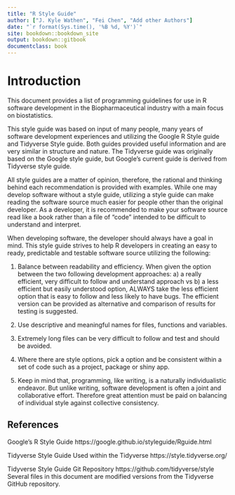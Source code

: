 ```yaml
---
title: "R Style Guide"
author: ["J. Kyle Wathen", "Fei Chen", "Add other Authors"]
date: "`r format(Sys.time(), '%B %d, %Y')`"
site: bookdown::bookdown_site
output: bookdown::gitbook
documentclass: book
---
```


# Introduction 
This document provides a list of programming guidelines for use in R software development in the Biopharmaceutical industry with a main focus on biostatistics.  

This style guide was based on input of many people, many years of software development experiences and utilizing the Google R Style guide and Tidyverse Style guide.   Both guides provided useful information and are very similar in structure and nature.  The Tidyverse guide was originally based on the Google style guide, but Google's current guide is derived from Tidyverse style guide.  

All style guides are a matter of opinion, therefore, the rational and thinking behind each recommendation is provided with examples.  While one may develop software without a style guide, utilizing a style guide can make reading the software source much easier for people other than the original developer.  As a developer, it is recommended to make your software source read like a book rather than a file of “code” intended to be difficult to understand and interpret.   

When developing software, the developer should always have a goal in mind.  This style guide strives to help R developers in creating an easy to ready, predictable and testable software source utilizing the following: 

1.  Balance between readability and efficiency.  When given the option between the two following development approaches:  a) a really efficient, very difficult to follow and understand approach vs b) a less efficient but easily understood option,  ALWAYS take the less efficient option that is easy to follow and less likely to have bugs.  The efficient version can be provided as alternative and comparison of results for testing is suggested.

2. Use descriptive and meaningful names for files, functions and variables.

3. Extremely long files can be very difficult to follow and test and should be avoided. 

4. Where there are style options, pick a option and be consistent within a set of code such as a project, package or shiny app.  

5. Keep in mind that, programming, like writing, is a naturally
individualistic endeavor. But unlike writing, software development is
often a joint and collaborative effort. Therefore great attention must
be paid on balancing of individual style against collective
consistency.

## References
Google’s R Style Guide
https://google.github.io/styleguide/Rguide.html

Tidyverse Style Guide
Used within the Tidyverse 
https://style.tidyverse.org/

Tidyverse Style Guide Git Repository https://github.com/tidyverse/style
Several files in this document are modified versions from the Tidyverse GitHub repository.  



